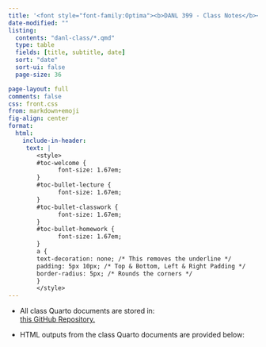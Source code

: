 ```yaml
---
title: '<font style="font-family:Optima"><b>DANL 399 - Class Notes</b></font>'
date-modified: ""
listing:
  contents: "danl-class/*.qmd"
  type: table
  fields: [title, subtitle, date]
  sort: "date"
  sort-ui: false
  page-size: 36

page-layout: full
comments: false
css: front.css
from: markdown+emoji
fig-align: center
format: 
  html:
    include-in-header:
     text: |
        <style>
        #toc-welcome {
              font-size: 1.67em;
        }
        #toc-bullet-lecture {
              font-size: 1.67em;
        }
        #toc-bullet-classwork {
              font-size: 1.67em;
        }
        #toc-bullet-homework {
              font-size: 1.67em;
        }
        a {
        text-decoration: none; /* This removes the underline */
        padding: 5px 10px; /* Top & Bottom, Left & Right Padding */
        border-radius: 5px; /* Rounds the corners */
        }
        </style>
---
```



- All class Quarto documents are stored in:\
[this GitHub Repository.](https://github.com/bcdanl/399/tree/main/danl-class){target="_blank"}

- HTML outputs from the class Quarto documents are provided below: